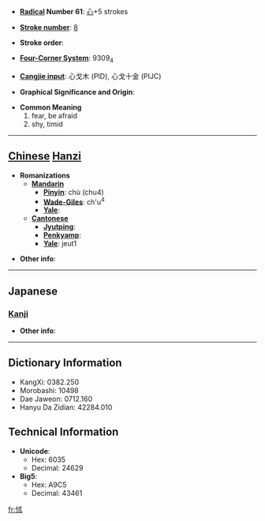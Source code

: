 * '''[[Wiktionary:Chinese radical index| Radical]] Number 61''': [[Wiktionary:Chinese radical index 心|心]]+5 strokes

* '''[[Wiktionary:Chinese total strokes index|Stroke number]]''': [[Wiktionary:Chinese total strokes index 8|8]]

* '''Stroke order''': 

* '''[[Wiktionary:Chinese four corner index|Four-Corner System]]''': 9309<sub>4</sub>

* '''[[Wiktionary:Chinese Cangjie index|Cangjie input]]''': 心戈木 (PID), 心戈十金 (PIJC)

* '''Graphical Significance and Origin''': 

* '''Common Meaning'''
*#fear, be afraid
*# shy, timid


----

== [[Chinese]] [[Hanzi]] ==

* '''Romanizations'''
** '''[[Mandarin]]'''
*** '''[[Pinyin]]''': chù (chu4)
*** '''[[Wade-Giles]]''': ch'u<sup>4</sup>
*** '''[[Yale]]''': 
** '''[[Cantonese]]'''
*** '''[[Jyutping]]''':
*** '''[[Penkyamp]]''': 
*** '''[[Yale]]''': jeut1

* '''Other info''': 

----

==Japanese==
===[[Kanji]]===
{{kanji|on readings=[[じゅつ]] (jutsu), [[ちゅつ]] (chutsu), [[しゅつ]] (shutsu), [[しゅち]] (shuchi)|kun readings=[[おそれる]] (osoreru)}}

* '''Other info''':  

----

== Dictionary Information ==

* KangXi: 0382.250
* Morobashi: 10498
* Dae Jaweon: 0712.160
* Hanyu Da Zidian: 42284.010

== Technical Information ==

* '''Unicode''':
** Hex: 6035
** Decimal: 24629
* '''Big5''':
** Hex: A9C5
** Decimal: 43461

[[fr:怵]]